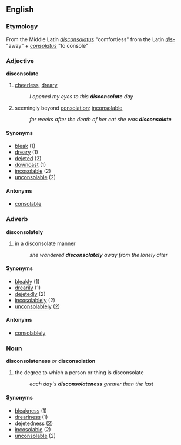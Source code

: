 == English ==
=== Etymology ===
From the Middle Latin ''[[disconsolatus]]'' "comfortless" from the Latin ''[[dis-]]'' "away" + ''[[consolatus]]'' "to console"

=== Adjective ===
'''disconsolate'''
# [[cheerless]], [[dreary]]
#: ''I opened my eyes to this '''disconsolate''' day''
# seemingly beyond [[consolation]]; [[inconsolable]]
#: ''for weeks after the death of her cat she was '''disconsolate'''''

==== Synonyms ====
*[[bleak]] (1)
*[[dreary]] (1)
*[[dejeted]] (2)
*[[downcast]] (1)
*[[incosolable]] (2)
*[[unconsolable]] (2)
==== Antonyms ====
*[[consolable]]

=== Adverb ===
'''disconsolately'''
# in a disconsolate manner
#: ''she wandered '''disconsolately''' away from the lonely alter''

==== Synonyms ====
*[[bleakly]] (1)
*[[drearily]] (1)
*[[dejetedly]] (2)
*[[incosolablely]] (2)
*[[unconsolablely]] (2)
==== Antonyms ====
*[[consolablely]]

=== Noun ===
'''disconsolateness''' ''or'' '''disconsolation'''
# the degree to which a person or thing is disconsolate
#: ''each day's '''disconsolateness''' greater than the last''

==== Synonyms ====
*[[bleakness]] (1)
*[[dreariness]] (1)
*[[dejetedness]] (2)
*[[incosolable]] (2)
*[[unconsolable]] (2)